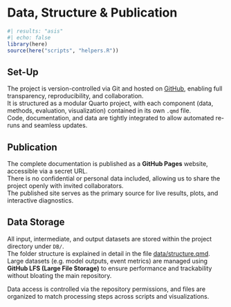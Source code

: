 
# Data, Structure & Publication {#sec-energy-intro}



```r
#| results: "asis"
#| echo: false
library(here)
source(here("scripts", "helpers.R"))
```


## Set-Up

The project is version-controlled via Git and hosted on [GitHub](https://github.com), enabling full transparency, reproducibility, and collaboration.\
It is structured as a modular Quarto project, with each component (data, methods, evaluation, visualization) contained in its own `.qmd` file.\
Code, documentation, and data are tightly integrated to allow automated re-runs and seamless updates.

## Publication

The complete documentation is published as a **GitHub Pages** website, accessible via a secret URL.\
There is no confidential or personal data included, allowing us to share the project openly with invited collaborators.\
The published site serves as the primary source for live results, plots, and interactive diagnostics.

## Data Storage

All input, intermediate, and output datasets are stored within the project directory under `DB/`.\
The folder structure is explained in detail in the file [data/structure.qmd](data/structure.qmd).\
Large datasets (e.g. model outputs, event metrics) are managed using **GitHub LFS (Large File Storage)** to ensure performance and trackability without bloating the main repository.

Data access is controlled via the repository permissions, and files are organized to match processing steps across scripts and visualizations.
